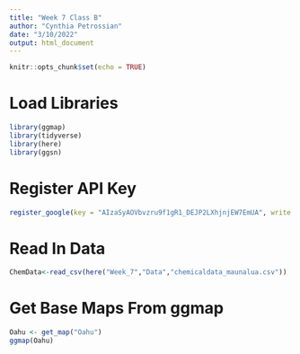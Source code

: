 ```yaml
---
title: "Week 7 Class B"
author: "Cynthia Petrossian"
date: "3/10/2022"
output: html_document
---
```


```r
knitr::opts_chunk$set(echo = TRUE)
```

# Load Libraries
```r
library(ggmap)
library(tidyverse)
library(here)
library(ggsn)
```

# Register API Key
```r
register_google(key = "AIzaSyAOVbvzru9f1gR1_DEJP2LXhjnjEW7EmUA", write = TRUE)
```

# Read In Data
```r
ChemData<-read_csv(here("Week_7","Data","chemicaldata_maunalua.csv"))
```

# Get Base Maps From ggmap
```r
Oahu <- get_map("Oahu")
ggmap(Oahu)
```

